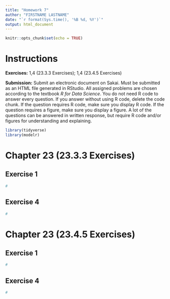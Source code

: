 ```yaml
---
title: "Homework 7"
author: "FIRSTNAME LASTNAME"
date: "`r format(Sys.time(), '%B %d, %Y')`"
output: html_document
---
```


```r
knitr::opts_chunk$set(echo = TRUE)
```

# Instructions

**Exercises:**  1,4 (23.3.3 Exercises); 1,4 (23.4.5 Exercises)

**Submission:** Submit an electronic document on Sakai. Must be submitted as an HTML file generated in RStudio. All assigned problems are chosen according to the textbook *R for Data Science*. You do not need R code to answer every question. If you answer without using R code, delete the code chunk. If the question requires R code, make sure you display R code. If the question requires a figure, make sure you display a figure. A lot of the questions can be answered in written response, but require R code and/or figures for understanding and explaining.

```r
library(tidyverse)
library(modelr)
```


# Chapter 23 (23.3.3 Exercises)

##  Exercise 1
```r
#
```

##  Exercise 4
```r
#
```

# Chapter 23 (23.4.5 Exercises)

##  Exercise 1
```r
#
```

##  Exercise 4
```r
#
```
